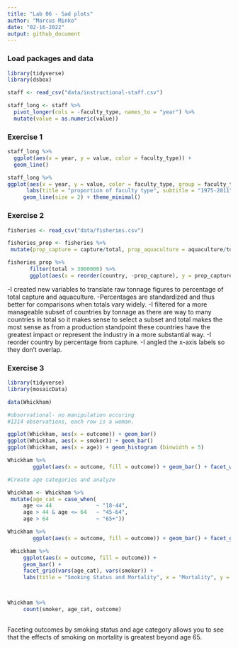 ```yaml
---
title: "Lab 06 - Sad plots"
author: "Marcus Minko"
date: "02-16-2022"
output: github_document
---
```


### Load packages and data

```r
library(tidyverse) 
library(dsbox) 

staff <- read_csv("data/instructional-staff.csv")

staff_long <- staff %>%
  pivot_longer(cols = -faculty_type, names_to = "year") %>%
  mutate(value = as.numeric(value))
```

### Exercise 1

```r
staff_long %>%
  ggplot(aes(x = year, y = value, color = faculty_type)) +
  geom_line()

staff_long %>% 
ggplot(aes(x = year, y = value, color = faculty_type, group = faculty_type)) +
      labs(title = "proportion of faculty type", subtitle = "1975-2011", x = "by year", y = "percentage of faculty", color = "type of faculty group") +
     geom_line(size = 2) + theme_minimal()


```
### Exercise 2
```r
fisheries <- read_csv("data/fisheries.csv")

fisheries_prop <- fisheries %>% 
 mutate(prop_capture = capture/total, prop_aquaculture = aquaculture/total)

fisheries_prop %>% 
       filter(total > 3000000) %>% 
       ggplot(aes(x = reorder(country, -prop_capture), y = prop_capture)) + geom_bar (stat = 'identity')       + theme_minimal()+ theme(axis.text.x = element_text(angle = 45, hjust = 1)) + labs(title = "Top fishery producers in the world", x = "Country", y = "Percentage by capture")

```

-I created new variables to translate raw tonnage figures to percentage of total capture and aquaculture. 
-Percentages are standardized and thus better for comparisons when totals vary widely. 
-I filtered for a more manageable subset of countries by tonnage as there are way to many countries in total so it makes sense to select a subset and total makes the most sense as from a production standpoint these countries have the greatest impact or represent the industry in a more substantial way.
-I reorder country by percentage from capture.
-I angled the x-axis labels so they don't overlap.

### Exercise 3
```r
library(tidyverse) 
library(mosaicData)

data(Whickham)

#observational- no manipulation occuring
#1314 observations, each row is a woman.

ggplot(Whickham, aes(x = outcome)) + geom_bar()
ggplot(Whickham, aes(x = smoker)) + geom_bar()
ggplot(Whickham, aes(x = age)) + geom_histogram (binwidth = 5)

Whickham %>% 
        ggplot(aes(x = outcome, fill = outcome)) + geom_bar() + facet_wrap(vars(smoker))

#Create age categories and analyze

Whickham <- Whickham %>% 
 mutate(age_cat = case_when(
     age <= 44              ~ "18-44",
     age > 44 & age <= 64   ~ "45-64",
     age > 64               ~ "65+"))

Whickham %>% 
        ggplot(aes(x = outcome, fill = outcome)) + geom_bar() + facet_grid(vars(age_cat), vars(smoker))

 Whickham %>% 
     ggplot(aes(x = outcome, fill = outcome)) +
     geom_bar() + 
     facet_grid(vars(age_cat), vars(smoker)) +
     labs(title = "Smoking Status and Mortality", x = "Mortality", y = "Frequency & Age Group") + theme_minimal()



Whickham %>%
     count(smoker, age_cat, outcome)
   
```

Faceting outcomes by smoking status and age category allows you to see that the effects of smoking on mortality is greatest beyond age 65.
